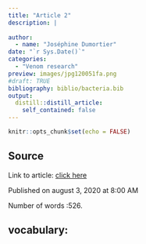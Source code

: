 ```yaml
---
title: "Article 2"
description: |
 
author:
  - name: "Joséphine Dumortier"
date: "`r Sys.Date()`"
categories:
  - "Venom research"
preview: images/jpg120051fa.png
#draft: TRUE
bibliography: biblio/bacteria.bib
output:
  distill::distill_article:
    self_contained: false
---
```


```r
knitr::opts_chunk$set(echo = FALSE)
```


## Source

Link to article: [click here](https://www.sciencenews.org/article/spiders-poisonous-webs-neuro-toxins-genes)

Published on august 3, 2020 at 8:00 AM

Number of words :526.
 
## vocabulary:
